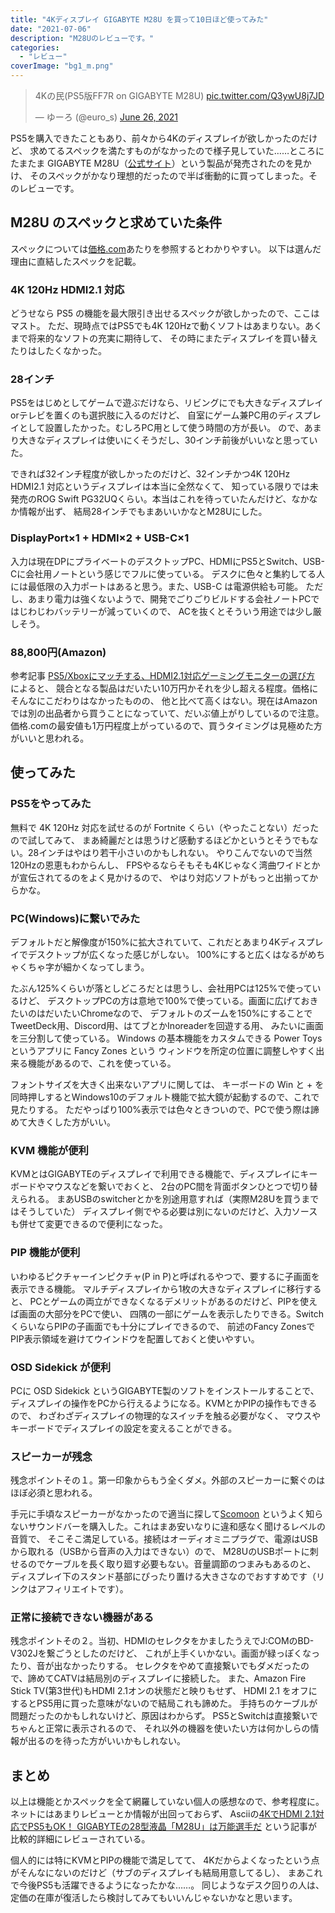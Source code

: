 ```yaml
---
title: "4Kディスプレイ GIGABYTE M28U を買って10日ほど使ってみた"
date: "2021-07-06"
description: "M28Uのレビューです。"
categories:
  - "レビュー"
coverImage: "bg1_m.png"
---
```


<blockquote class="twitter-tweet"><p lang="ja" dir="ltr">4Kの民(PS5版FF7R on GIGABYTE M28U) <a href="https://t.co/Q3ywU8j7JD">pic.twitter.com/Q3ywU8j7JD</a></p>&mdash; ゆーろ (@euro_s) <a href="https://twitter.com/euro_s/status/1408636946805518336?ref_src=twsrc%5Etfw">June 26, 2021</a></blockquote> <script async src="https://platform.twitter.com/widgets.js" charset="utf-8"></script>

PS5を購入できたこともあり、前々から4Kのディスプレイが欲しかったのだけど、
求めてるスペックを満たすものがなかったので様子見していた……ところにたまたま
 GIGABYTE M28U（[公式サイト](https://www.gigabyte.com/jp/Monitor/M28U#kf)）という製品が発売されたのを見かけ、
 そのスペックがかなり理想的だったので半ば衝動的に買ってしまった。そのレビューです。

## M28U のスペックと求めていた条件

スペックについては[価格.com](https://kakaku.com/item/K0001361899/spec/#tab)あたりを参照するとわかりやすい。
以下は選んだ理由に直結したスペックを記載。

### 4K 120Hz HDMI2.1 対応

どうせなら PS5 の機能を最大限引き出せるスペックが欲しかったので、ここはマスト。
ただ、現時点ではPS5でも4K 120Hzで動くソフトはあまりない。あくまで将来的なソフトの充実に期待して、
その時にまたディスプレイを買い替えたりはしたくなかった。

### 28インチ

PS5をはじめとしてゲームで遊ぶだけなら、リビングにでも大きなディスプレイorテレビを置くのも選択肢に入るのだけど、
自室にゲーム兼PC用のディスプレイとして設置したかった。むしろPC用として使う時間の方が長い。
ので、あまり大きなディスプレイは使いにくそうだし、30インチ前後がいいなと思っていた。

できれば32インチ程度が欲しかったのだけど、32インチかつ4K 120Hz HDMI2.1 対応というディスプレイは本当に全然なくて、
知っている限りでは未発売のROG Swift PG32UQくらい。本当はこれを待っていたんだけど、なかなか情報が出ず、
結局28インチでもまあいいかなとM28Uにした。

### DisplayPort×1 + HDMI×2 + USB-C×1

入力は現在DPにプライベートのデスクトップPC、HDMIにPS5とSwitch、USB-Cに会社用ノートという感じでフルに使っている。
デスクに色々と集約してる人には最低限の入力ポートはあると思う。また、USB-C は電源供給も可能。
ただし、あまり電力は強くないようで、開発でごりごりビルドする会社ノートPCではじわじわバッテリーが減っていくので、
ACを抜くとそういう用途では少し厳しそう。

### 88,800円(Amazon)

参考記事 [PS5/Xboxにマッチする、HDMI2.1対応ゲーミングモニターの選び方](https://av.watch.impress.co.jp/docs/series/dg/1328012.html) によると、
競合となる製品はだいたい10万円かそれを少し超える程度。価格にそんなにこだわりはなかったものの、
他と比べて高くはない。現在はAmazonでは別の出品者から買うことになっていて、だいぶ値上がりしているので注意。
価格.comの最安値も1万円程度上がっているので、買うタイミングは見極めた方がいいと思われる。

## 使ってみた

### PS5をやってみた

無料で 4K 120Hz 対応を試せるのが Fortnite くらい（やったことない）だったので試してみて、
まあ綺麗だとは思うけど感動するほどかというとそうでもない。28インチはやはり若干小さいのかもしれない。
やりこんでないので当然120Hzの恩恵もわからんし、
FPSやるならそもそも4Kじゃなく湾曲ワイドとかが宣伝されてるのをよく見かけるので、
やはり対応ソフトがもっと出揃ってからかな。

### PC(Windows)に繋いでみた

デフォルトだと解像度が150%に拡大されていて、これだとあまり4Kディスプレイでデスクトップが広くなった感じがしない。
100%にすると広くはなるがめちゃくちゃ字が細かくなってしまう。

たぶん125%くらいが落としどころだとは思うし、会社用PCは125%で使っているけど、
デスクトップPCの方は意地で100%で使っている。画面に広げておきたいのはだいたいChromeなので、
デフォルトのズームを150%にすることでTweetDeck用、Discord用、はてブとかInoreaderを回遊する用、
みたいに画面を三分割して使っている。
Windows の基本機能をカスタムできる Power Toys というアプリに Fancy Zones という
ウィンドウを所定の位置に調整しやすく出来る機能があるので、これを使っている。

フォントサイズを大きく出来ないアプリに関しては、
キーボードの Win と + を同時押しするとWindows10のデフォルト機能で拡大鏡が起動するので、これで見たりする。
ただやっぱり100%表示では色々ときついので、PCで使う際は諦めて大きくした方がいい。

### KVM 機能が便利

KVMとはGIGABYTEのディスプレイで利用できる機能で、ディスプレイにキーボードやマウスなどを繋いでおくと、
2台のPC間を背面ボタンひとつで切り替えられる。
まあUSBのswitcherとかを別途用意すれば（実際M28Uを買うまではそうしていた）
ディスプレイ側でやる必要は別にないのだけど、入力ソースも併せて変更できるので便利になった。

### PIP 機能が便利

いわゆるピクチャーインピクチャ(P in P)と呼ばれるやつで、要するに子画面を表示できる機能。
マルチディスプレイから1枚の大きなディスプレイに移行すると、
PCとゲームの両立ができなくなるデメリットがあるのだけど、PIPを使えば画面の大部分をPCで使い、
四隅の一部にゲームを表示したりできる。SwitchくらいならPIPの子画面でも十分にプレイできるので、
前述のFancy ZonesでPIP表示領域を避けてウインドウを配置しておくと使いやすい。

### OSD Sidekick が便利

PCに OSD Sidekick というGIGABYTE製のソフトをインストールすることで、
ディスプレイの操作をPCから行えるようになる。KVMとかPIPの操作もできるので、
わざわざディスプレイの物理的なスイッチを触る必要がなく、
マウスやキーボードでディスプレイの設定を変えることができる。

### スピーカーが残念

残念ポイントその１。第一印象からもう全くダメ。外部のスピーカーに繋ぐのはほぼ必須と思われる。

手元に手頃なスピーカーがなかったので適当に探して[Scomoon](https://amzn.to/36uR0fb)
というよく知らないサウンドバーを購入した。これはまあ安いなりに違和感なく聞けるレベルの音質で、
そこそこ満足している。接続はオーディオミニプラグで、電源はUSBから取れる（USBから音声の入力はできない）ので、
M28UのUSBポートに刺せるのでケーブルを長く取り廻す必要もない。音量調節のつまみもあるのと、
ディスプレイ下のスタンド基部にぴったり置ける大きさなのでおすすめです（リンクはアフィリエイトです）。

### 正常に接続できない機器がある

残念ポイントその２。当初、HDMIのセレクタをかましたうえでJ:COMのBD-V302Jを繋ごうとしたのだけど、
これが上手くいかない。画面が緑っぽくなったり、音が出なかったりする。
セレクタをやめて直接繋いでもダメだったので、諦めてCATVは結局別のディスプレイに接続した。
また、Amazon Fire Stick TV(第3世代)もHDMI 2.1オンの状態だと映りもせず、
HDMI 2.1 をオフにするとPS5用に買った意味がないので結局これも諦めた。
手持ちのケーブルが問題だったのかもしれないけど、原因はわからず。
PS5とSwitchは直接繋いでちゃんと正常に表示されるので、
それ以外の機器を使いたい方は何かしらの情報が出るのを待った方がいいかもしれない。

## まとめ

以上は機能とかスペックを全て網羅していない個人の感想なので、参考程度に。
ネットにはあまりレビューとか情報が出回っておらず、
Asciiの[4KでHDMI 2.1対応でPS5もOK！ GIGABYTEの28型液晶「M28U」は万能選手だ](https://ascii.jp/elem/000/004/060/4060491/)
という記事が比較的詳細にレビューされている。

個人的には特にKVMとPIPの機能で満足してて、
4Kだからよくなったという点がそんなにないのだけど（サブのディスプレイも結局用意してるし）、
まあこれで今後PS5も活躍できるようになったかな……。
同じようなデスク回りの人は、定価の在庫が復活したら検討してみてもいいんじゃないかなと思います。
